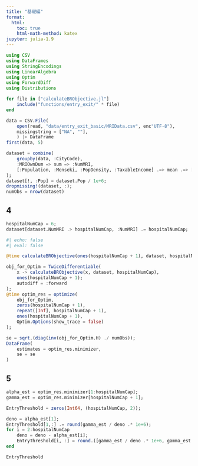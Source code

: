 ```yaml
---
title: "基礎編"
format:
  html:
    toc: true
    html-math-method: katex
jupyter: julia-1.9
---
```


```julia
using CSV
using DataFrames
using StringEncodings
using LinearAlgebra
using Optim
using ForwardDiff
using Distributions
```

```julia
for file in ["calculateBRObjective.jl"]
    include("functions/entry_exit/" * file)
end
```

```julia
data = CSV.File(
    open(read, "data/entry_exit_basic/MRIData.csv", enc"UTF-8"),
    missingstring = ["NA", ""],
    ) |> DataFrame
first(data, 5)
```

```julia
dataset = combine(
    groupby(data, :CityCode),
    :MRIOwnDum => sum => :NumMRI,
    [:Population, :Menseki, :PopDensity, :TaxableIncome] .=> mean .=> [:Pop, :Menseki, :PopDen, :Income],   
);
dataset[!, :Pop] = dataset.Pop / 1e+6;
dropmissing!(dataset, :);
numObs = nrow(dataset)
```

## 4

```julia
hospitalNumCap = 6;
dataset[dataset.NumMRI .> hospitalNumCap, :NumMRI] .= hospitalNumCap;
```

```julia
#| echo: false
#| eval: false

@time calculateBRObjective(ones(hospitalNumCap + 1), dataset, hospitalNumCap)
```

```julia
obj_for_Optim = TwiceDifferentiable(
    x -> calculateBRObjective(x, dataset, hospitalNumCap),
    ones(hospitalNumCap + 1);
    autodiff = :forward
);
@time optim_res = optimize(
    obj_for_Optim,
    zeros(hospitalNumCap + 1),
    repeat([Inf], hospitalNumCap + 1),
    ones(hospitalNumCap + 1),
    Optim.Options(show_trace = false)
);
```

```julia
se = sqrt.(diag(inv(obj_for_Optim.H) ./ numObs));
DataFrame(
    estimates = optim_res.minimizer,
    se = se
)
```

## 5

```julia
alpha_est = optim_res.minimizer[1:hospitalNumCap];
gamma_est = optim_res.minimizer[hospitalNumCap + 1];

EntryThreshold = zeros(Int64, (hospitalNumCap, 2));

deno = alpha_est[1];
EntryThreshold[1,:] .= round(gamma_est / deno .* 1e+6);
for i = 2:hospitalNumCap
    deno = deno - alpha_est[i];
    EntryThreshold[i, :] = round.([gamma_est / deno .* 1e+6, gamma_est / deno .* 1e+6 / i]);
end

EntryThreshold    
```

